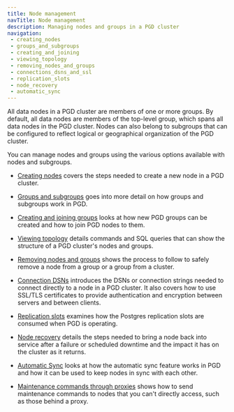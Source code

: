 ```yaml
---
title: Node management
navTitle: Node management
description: Managing nodes and groups in a PGD cluster
navigation:
 - creating_nodes
 - groups_and_subgroups
 - creating_and_joining
 - viewing_topology
 - removing_nodes_and_groups
 - connections_dsns_and_ssl
 - replication_slots
 - node_recovery
 - automatic_sync
---
```



All data nodes in a PGD cluster are members of one or more groups. By default, 
all data nodes are members of the top-level group, which spans all data nodes
in the PGD cluster. Nodes can also belong to subgroups that can be configured to
reflect logical or geographical organization of the PGD cluster.

You can manage nodes and groups using the various options available
with nodes and subgroups.

* [Creating nodes](creating_nodes) covers the steps needed to create a new node
  in a PGD cluster. 

* [Groups and subgroups](groups_and_subgroups) goes into more detail on how
  groups and subgroups work in PGD.

* [Creating and joining groups](creating_and_joining) looks at how new PGD
  groups can be created and how to join PGD nodes to them.

* [Viewing topology](viewing_topology) details commands and SQL queries that can
  show the structure of a PGD cluster's nodes and groups.

* [Removing nodes and groups](removing_nodes_and_groups) shows the process to
  follow to safely remove a node from a group or a group from a cluster.

* [Connection DSNs](connections_dsns_and_ssl) introduces the DSNs or connection
  strings needed to connect directly to a node in a PGD cluster. It also covers
  how to use SSL/TLS certificates to provide authentication and encryption
  between servers and between clients. 

* [Replication slots](replication_slots) examines how the Postgres replication
  slots are consumed when PGD is operating.

* [Node recovery](node_recovery) details the steps needed to bring a node back
  into service after a failure or scheduled downtime and the impact it has on
  the cluster as it returns.

* [Automatic Sync](automatic_sync) looks at how the automatic sync feature
  works in PGD and how it can be used to keep nodes in sync with each other.

* [Maintenance commands through proxies](maintainance_with_proxies) shows how to send maintenance commands to 
  nodes that you can't directly access, such as those behind a proxy.
